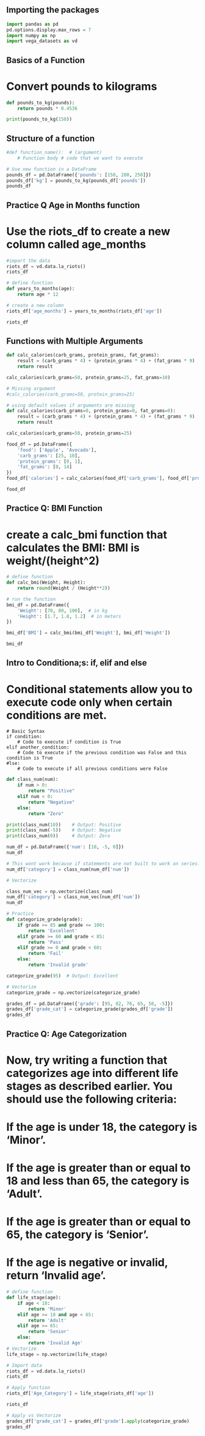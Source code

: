 
## Importing the packages

```python
import pandas as pd
pd.options.display.max_rows = 7
import numpy as np
import vega_datasets as vd

```

## Basics of a Function
# Convert pounds to kilograms

```python
def pounds_to_kg(pounds):
    return pounds * 0.4536
```

```python
print(pounds_to_kg(150))
```

## Structure of a function

```python
#def function_name():  # (argument)
    # Function body # code that we want to execute
```


```python
# Use new function in a DataFrame
pounds_df = pd.DataFrame({'pounds': [150, 200, 250]})
pounds_df['kg'] = pounds_to_kg(pounds_df['pounds'])
pounds_df
```

## Practice Q Age in Months function
# Use the riots_df to create a new column called age_months

```python
#import the data
riots_df = vd.data.la_riots()
riots_df
```

```python
# define function
def years_to_months(age):
    return age * 12
```

```python
# create a new column
riots_df['age_months'] = years_to_months(riots_df['age'])

riots_df
```

## Functions with Multiple Arguments

```python
def calc_calories(carb_grams, protein_grams, fat_grams):
    result = (carb_grams * 4) + (protein_grams * 4) + (fat_grams * 9)
    return result

calc_calories(carb_grams=50, protein_grams=25, fat_grams=10)
```


```python
# Missing argument
#calc_calories(carb_grams=50, protein_grams=25)
```


```python
# using default values if arguments are missing
def calc_calories(carb_grams=0, protein_grams=0, fat_grams=0):
    result = (carb_grams * 4) + (protein_grams * 4) + (fat_grams * 9)
    return result
```


```python
calc_calories(carb_grams=50, protein_grams=25)
```


```python
food_df = pd.DataFrame({
    'food': ['Apple', 'Avocado'],
    'carb_grams': [25, 10],
    'protein_grams': [0, 1],
    'fat_grams': [0, 14]
})
food_df['calories'] = calc_calories(food_df['carb_grams'], food_df['protein_grams'], food_df['fat_grams'])

food_df
```

## Practice Q: BMI Function
# create a calc_bmi function that calculates the BMI: BMI is weight/(height^2)


```python
# define function
def calc_bmi(Weight, Height):
    return round(Weight / (Height**2))

```


```python
# run the function
bmi_df = pd.DataFrame({
    'Weight': [70, 80, 100],  # in kg
    'Height': [1.7, 1.8, 1.2]  # in meters
})

bmi_df['BMI'] = calc_bmi(bmi_df['Weight'], bmi_df['Height'])

bmi_df

```

## Intro to Conditiona;s: if, elif and else
# Conditional statements allow you to execute code only when certain conditions are met.

```.python
# Basic Syntax
if condition:
    # Code to execute if condition is True
elif another_condition:
    # Code to execute if the previous condition was False and this condition is True
#lse:
    # Code to execute if all previous conditions were False
```

```python
def class_num(num):
    if num > 0:
        return "Positive"
    elif num < 0:
        return "Negative"
    else:
        return "Zero"

print(class_num(10))    # Output: Positive
print(class_num(-5))    # Output: Negative
print(class_num(0))     # Output: Zero
```

```python
num_df = pd.DataFrame({'num': [10, -5, 0]})
num_df
```


```python
# This wont work because if statements are not built to work on series. You need to vectorize
num_df['category'] = class_num(num_df['num'])
```


```python
# Vectorize

class_num_vec = np.vectorize(class_num)
num_df['category'] = class_num_vec(num_df['num'])
num_df
```

```python
# Practice 
def categorize_grade(grade):
    if grade >= 85 and grade <= 100:
        return 'Excellent'
    elif grade >= 60 and grade < 85:
        return 'Pass'
    elif grade >= 0 and grade < 60:
        return 'Fail'
    else:
        return 'Invalid grade'

categorize_grade(95)  # Output: Excellent
```

```python
# Vectorize
categorize_grade = np.vectorize(categorize_grade)

grades_df = pd.DataFrame({'grade': [95, 82, 76, 65, 58, -5]})
grades_df['grade_cat'] = categorize_grade(grades_df['grade'])
grades_df
```

## Practice Q: Age Categorization
# Now, try writing a function that categorizes age into different life stages as described earlier. You should use the following criteria:

# If the age is under 18, the category is ‘Minor’.
# If the age is greater than or equal to 18 and less than 65, the category is ‘Adult’.
# If the age is greater than or equal to 65, the category is ‘Senior’.
# If the age is negative or invalid, return ‘Invalid age’.


```python
# define function
def life_stage(age):
    if age < 18:
        return 'Minor'
    elif age >= 18 and age < 65:
        return 'Adult'
    elif age >= 65:
        return 'Senior'
    else:
        return 'Invalid Age'
# Vectorize
life_stage = np.vectorize(life_stage)
```

```python
# Import data
riots_df = vd.data.la_riots()
riots_df
```


```python
# Apply function
riots_df['Age_Category'] = life_stage(riots_df['age'])

riots_df
```


```python
# Apply vs Vectorize
grades_df['grade_cat'] = grades_df['grade'].apply(categorize_grade)
grades_df
```